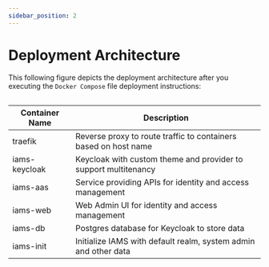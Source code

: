 ```yaml
---
sidebar_position: 2
---
```


# Deployment Architecture

This following figure depicts the deployment architecture after you executing the `Docker Compose` file 
deployment instructions:



<div  class="centerize" >
    <div style={{ marginBottom: "2rem", maxWidth: "600px" }}>
        <Image img={architecture} />
    </div>
</div>

| Container Name  | Description                                                          |
| --------------- | ---------------------------------------------------------------------|
| traefik         | Reverse proxy to route traffic to containers based on host name      |
| iams-keycloak   | Keycloak with custom theme and provider to support multitenancy      |
| iams-aas        | Service providing APIs for identity and access management            |  
| iams-web        | Web Admin UI for identity and access management                      |
| iams-db         | Postgres database for Keycloak to store data                         |
| iams-init       | Initialize IAMS with default realm, system admin and other data      | 


